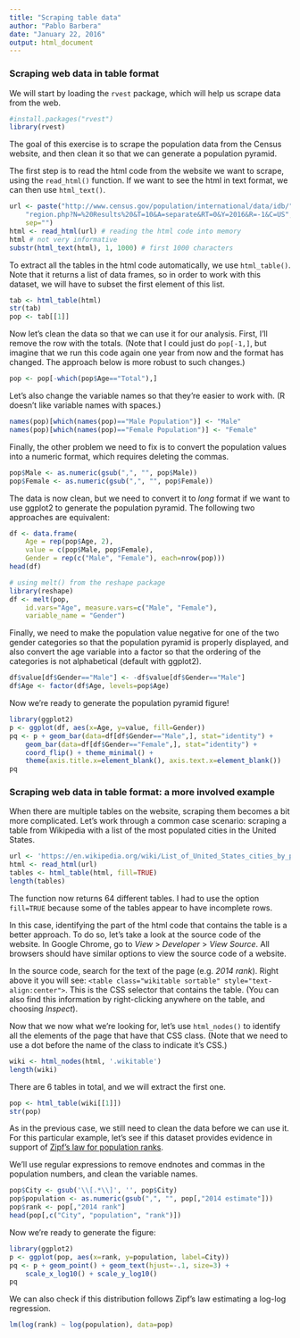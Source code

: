 ```yaml
---
title: "Scraping table data"
author: "Pablo Barbera"
date: "January 22, 2016"
output: html_document
---
```


### Scraping web data in table format

We will start by loading the `rvest` package, which will help us scrape data from the web.

```r
#install.packages("rvest")
library(rvest)
```

The goal of this exercise is to scrape the population data from the Census website, and then clean it so that we can generate a population pyramid.

The first step is to read the html code from the website we want to scrape, using the `read_html()` function. If we want to see the html in text format, we can then use `html_text()`.

```r
url <- paste("http://www.census.gov/population/international/data/idb/",
	"region.php?N=%20Results%20&T=10&A=separate&RT=0&Y=2016&R=-1&C=US",
	sep="")
html <- read_html(url) # reading the html code into memory
html # not very informative
substr(html_text(html), 1, 1000) # first 1000 characters
```

To extract all the tables in the html code automatically, we use `html_table()`. Note that it returns a list of data frames, so in order to work with this dataset, we will have to subset the first element of this list.

```r
tab <- html_table(html)
str(tab)
pop <- tab[[1]]
```

Now let's clean the data so that we can use it for our analysis. First, I'll remove the row with the totals. (Note that I could just do `pop[-1,]`, but imagine that we run this code again one year from now and the format has changed. The approach below is more robust to such changes.)

```r
pop <- pop[-which(pop$Age=="Total"),]
```

Let's also change the variable names so that they're easier to work with. (R doesn't like variable names with spaces.)

```r
names(pop)[which(names(pop)=="Male Population")] <- "Male"
names(pop)[which(names(pop)=="Female Population")] <- "Female"
```

Finally, the other problem we need to fix is to convert the population values into a numeric format, which requires deleting the commas.

```r
pop$Male <- as.numeric(gsub(",", "", pop$Male))
pop$Female <- as.numeric(gsub(",", "", pop$Female))
```

The data is now clean, but we need to convert it to _long_ format if we want to use ggplot2 to generate the population pyramid. The following two approaches are equivalent:

```r
df <- data.frame(
	Age = rep(pop$Age, 2),
	value = c(pop$Male, pop$Female),
	Gender = rep(c("Male", "Female"), each=nrow(pop)))
head(df)

# using melt() from the reshape package
library(reshape)
df <- melt(pop, 
	id.vars="Age", measure.vars=c("Male", "Female"),
	variable_name = "Gender")
```

Finally, we need to make the population value negative for one of the two gender categories so that the population pyramid is properly displayed, and also convert the age variable into a factor so that the ordering of the categories is not alphabetical (default with ggplot2).

```r
df$value[df$Gender=="Male"] <- -df$value[df$Gender=="Male"]
df$Age <- factor(df$Age, levels=pop$Age)
```

Now we're ready to generate the population pyramid figure!

```r
library(ggplot2)
p <- ggplot(df, aes(x=Age, y=value, fill=Gender))
pq <- p + geom_bar(data=df[df$Gender=="Male",], stat="identity") + 
	geom_bar(data=df[df$Gender=="Female",], stat="identity") + 	
	coord_flip() + theme_minimal() +
	theme(axis.title.x=element_blank(), axis.text.x=element_blank())
pq
```


### Scraping web data in table format: a more involved example

When there are multiple tables on the website, scraping them becomes a bit more complicated. Let's work through a common case scenario: scraping a table from Wikipedia with a list of the most populated cities in the United States.

```r
url <- 'https://en.wikipedia.org/wiki/List_of_United_States_cities_by_population'
html <- read_html(url)
tables <- html_table(html, fill=TRUE)
length(tables)
```

The function now returns 64 different tables. I had to use the option `fill=TRUE` because some of the tables appear to have incomplete rows.

In this case, identifying the part of the html code that contains the table is a better approach. To do so, let's take a look at the source code of the website. In Google Chrome, go to _View_ > _Developer_ > _View Source_. All browsers should have similar options to view the source code of a website.

In the source code, search for the text of the page (e.g. _2014 rank_). Right above it you will see: `<table class="wikitable sortable" style="text-align:center">`. This is the CSS selector that contains the table. (You can also find this information by right-clicking anywhere on the table, and choosing _Inspect_).

Now that we now what we're looking for, let's use `html_nodes()` to identify all the elements of the page that have that CSS class. (Note that we need to use a dot before the name of the class to indicate it's CSS.)

```r
wiki <- html_nodes(html, '.wikitable')
length(wiki)
```

There are 6 tables in total, and we will extract the first one.
```r
pop <- html_table(wiki[[1]])
str(pop)
```

As in the previous case, we still need to clean the data before we can use it. For this particular example, let's see if this dataset provides evidence in support of [Zipf's law for population ranks](https://en.wikipedia.org/wiki/Zipf%27s_law).

We'll use regular expressions to remove endnotes and commas in the population numbers, and clean the variable names.

```r
pop$City <- gsub('\\[.*\\]', '', pop$City)
pop$population <- as.numeric(gsub(",", "", pop[,"2014 estimate"]))
pop$rank <- pop[,"2014 rank"]
head(pop[,c("City", "population", "rank")])
```

Now we're ready to generate the figure:

```r
library(ggplot2)
p <- ggplot(pop, aes(x=rank, y=population, label=City))
pq <- p + geom_point() + geom_text(hjust=-.1, size=3) +
	scale_x_log10() + scale_y_log10()
pq
```

We can also check if this distribution follows Zipf's law estimating a log-log regression.
```r
lm(log(rank) ~ log(population), data=pop)
```

